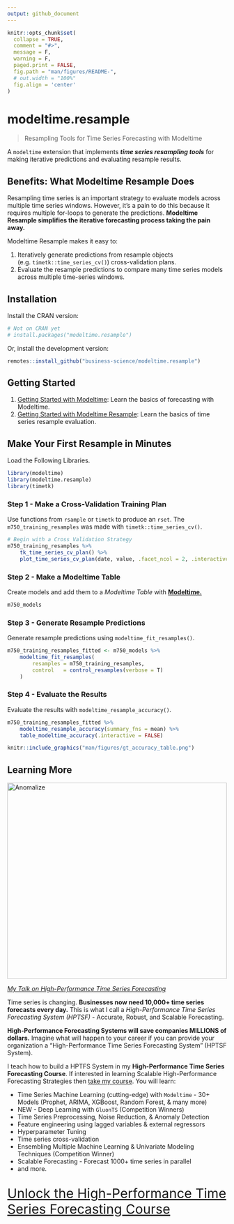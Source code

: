 ```yaml
---
output: github_document
---
```


<!-- README.md is generated from README.Rmd. Please edit that file -->

```r
knitr::opts_chunk$set(
  collapse = TRUE,
  comment = "#>",
  message = F,
  warning = F,
  paged.print = FALSE,
  fig.path = "man/figures/README-",
  # out.width = "100%"
  fig.align = 'center'
)
```

# modeltime.resample

<!-- badges: start -->
<!-- badges: end -->

> Resampling Tools for Time Series Forecasting with Modeltime


A `modeltime` extension that implements ___time series resampling tools___ for making iterative predictions and evaluating resample results.

## Benefits: What Modeltime Resample Does

Resampling time series is an important strategy to evaluate models across multiple time series windows. However, it's a pain to do this because it requires multiple for-loops to generate the predictions. __Modeltime Resample simplifies the iterative forecasting process taking the pain away.__

Modeltime Resample makes it easy to:

1. Iteratively generate predictions from resample objects (e.g. `timetk::time_series_cv()`) cross-validation plans.
2. Evaluate the resample predictions to compare many time series models across multiple time-series windows.

## Installation

Install the CRAN version:

``` r
# Not on CRAN yet
# install.packages("modeltime.resample")
```

Or, install the development version:

``` r
remotes::install_github("business-science/modeltime.resample")
```

## Getting Started

1. [Getting Started with Modeltime](https://business-science.github.io/modeltime/articles/getting-started-with-modeltime.html): Learn the basics of forecasting with Modeltime. 
2. [Getting Started with Modeltime Resample](https://business-science.github.io/modeltime.resample/articles/getting-started-with-modeltime-resample.html): Learn the basics of time series resample evaluation. 


 

## Make Your First Resample in Minutes

Load the Following Libraries. 

```r
library(modeltime)
library(modeltime.resample)
library(timetk)
```

### Step 1 - Make a Cross-Validation Training Plan

Use functions from `rsample` or `timetk` to produce an `rset`. The `m750_training_resamples` was made with `timetk::time_series_cv()`.

```r
# Begin with a Cross Validation Strategy
m750_training_resamples %>%
    tk_time_series_cv_plan() %>%
    plot_time_series_cv_plan(date, value, .facet_ncol = 2, .interactive = FALSE)
```

### Step 2 - Make a Modeltime Table

Create models and add them to a _Modeltime Table_ with [__Modeltime.__](https://business-science.github.io/modeltime/articles/getting-started-with-modeltime.html)

```r
m750_models
```


### Step 3 - Generate Resample Predictions

Generate resample predictions using `modeltime_fit_resamples()`.

```r
m750_training_resamples_fitted <- m750_models %>%
    modeltime_fit_resamples(
        resamples = m750_training_resamples,
        control   = control_resamples(verbose = T)
    )
```

### Step 4 - Evaluate the Results

Evaluate the results with `modeltime_resample_accuracy()`.

```r
m750_training_resamples_fitted %>%
    modeltime_resample_accuracy(summary_fns = mean) %>%
    table_modeltime_accuracy(.interactive = FALSE)
```

```r
knitr::include_graphics("man/figures/gt_accuracy_table.png")
```


## Learning More

<a href="https://www.youtube.com/embed/elQb4VzRINg" target="_blank"><img src="http://img.youtube.com/vi/elQb4VzRINg/0.jpg" alt="Anomalize" width="100%" height="450"/></a>

[_My Talk on High-Performance Time Series Forecasting_](https://youtu.be/elQb4VzRINg)

Time series is changing. __Businesses now need 10,000+ time series forecasts every day.__ This is what I call a _High-Performance Time Series Forecasting System (HPTSF)_ - Accurate, Robust, and Scalable Forecasting. 

 __High-Performance Forecasting Systems will save companies MILLIONS of dollars.__ Imagine what will happen to your career if you can provide your organization a "High-Performance Time Series Forecasting System" (HPTSF System).

I teach how to build a HPTFS System in my __High-Performance Time Series Forecasting Course__. If interested in learning Scalable High-Performance Forecasting Strategies then [take my course](https://university.business-science.io/p/ds4b-203-r-high-performance-time-series-forecasting). You will learn:

- Time Series Machine Learning (cutting-edge) with `Modeltime` - 30+ Models (Prophet, ARIMA, XGBoost, Random Forest, & many more)
- NEW - Deep Learning with `GluonTS` (Competition Winners)
- Time Series Preprocessing, Noise Reduction, & Anomaly Detection
- Feature engineering using lagged variables & external regressors
- Hyperparameter Tuning
- Time series cross-validation
- Ensembling Multiple Machine Learning & Univariate Modeling Techniques (Competition Winner)
- Scalable Forecasting - Forecast 1000+ time series in parallel
- and more.

<p class="text-center" style="font-size:30px;">
<a href="https://university.business-science.io/p/ds4b-203-r-high-performance-time-series-forecasting">Unlock the High-Performance Time Series Forecasting Course</a>
</p>


